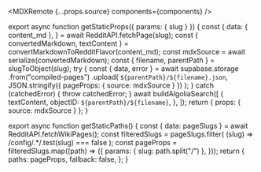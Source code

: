 
<MDXRemote {...props.source} components={components} />

export async function getStaticProps({ params: { slug } }) {
  const {
    data: { content_md },
  } = await RedditAPI.fetchPage(slug);
  const { convertedMarkdown, textContent } =
    convertMarkdownToRedditFlavor(content_md);
  const mdxSource = await serialize(convertedMarkdown);
  const { filename, parentPath } = slugToObject(slug);
  try {
    const { data, error } = await supabase.storage
      .from("compiled-pages")
      .upload(
        `${parentPath}/${filename}.json`,
        JSON.stringify({ pageProps: { source: mdxSource } })
      );
  } catch (catchedError) {
    throw catchedError;
  }
  await buildAlgoliaSearch([
    {
      textContent,
      objectID: `${parentPath}/${filename}`,
    },
  ]);
  return { props: { source: mdxSource } };
}

export async function getStaticPaths() {
  const { data: pageSlugs } = await RedditAPI.fetchWikiPages();
  const filteredSlugs = pageSlugs.filter(
    (slug) => /config\/.*/.test(slug) === false
  );
  const pageProps = filteredSlugs.map((path) => ({
    params: { slug: path.split("/") },
  }));
  return {
    paths: pageProps,
    fallback: false,
  };
}
